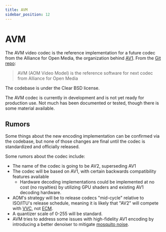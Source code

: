 ```yaml
---
title: AVM
sidebar_position: 12
---
```


# AVM

The AVM video codec is the reference implementation for a future codec from the Alliance for Open Media, the organization behind [AV1](../video/AV1.mdx). From the [Git repo](https://gitlab.com/AOMediaCodec/avm):

> AVM (AOM Video Model) is the reference software for next codec from Alliance for Open Media

The codebase is under the Clear BSD license.

The AVM codec is currently in development and is not yet ready for production use. Not much has been documented or tested, though there is some material available.

## Rumors

Some things about the new encoding implementation can be confirmed via the codebase, but none of those changes are final until the codec is standardized and officially released.

Some rumors about the codec include:

- The name of the codec is going to be AV2, superseding AV1
- The codec will be based on AV1, with certain backwards compatibility features available
    - Hardware decoding implementations could be implemented at no cost (no royalties) by utilizing GPU shaders and existing AV1 decoding hardware.
- AOM's strategy will be to release codecs "mid-cycle" relative to ISO/ITU's release schedule, meaning it is likely that "AV2" will compete with [VVC](../video/VVC.mdx), not [ECM](../video/ECM.mdx).
- A quantizer scale of 0-255 will be standard.
- AVM tries to address some issues with high-fidelity AV1 encoding by introducing a better denoiser to mitigate [mosquito noise](../introduction/video-artifacts.mdx#mosquito-noise).
